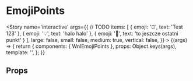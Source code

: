 
<Meta title='molecules/EmojiPoints' component={WnlEmojiPoints} />

# EmojiPoints

<Story name='interactive'
    args={{
//     TODO
        items: [
            {
                emoji: '⏰',
                text: 'Test 123'
            },
            {
                emoji: '💡',
                text: 'halo halo'
            },
            {
                emoji: '📅',
                text: 'to jeszcze ostatni punkt'
            }
        ],
        large: false,
        small: false,
        medium: true,
        vertical: false,
    }}
    >
    {(args) => {
        return {
            components: { WnlEmojiPoints },
            props: Object.keys(args),
            template: '<wnl-emoji-points :items="items" :large="large" :small="small" :medium="medium" :vertical="vertical" />',
        };
    }}
</Story>

## Props

<Props of={WnlEmojiPoints} />
